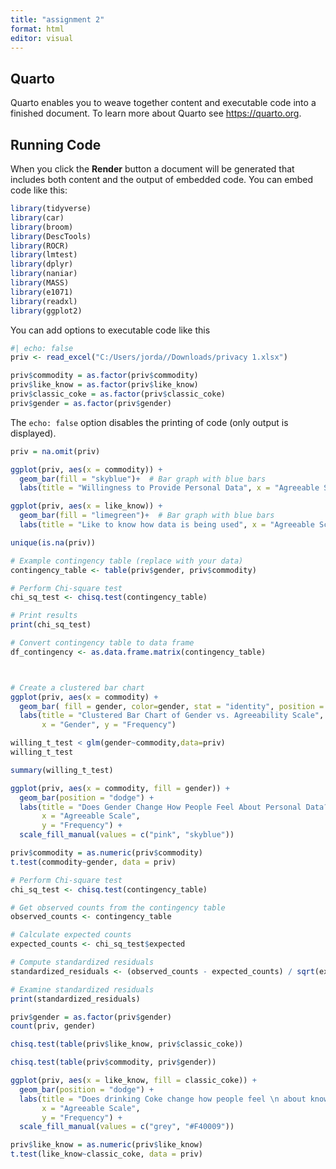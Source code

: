 ---
title: "assignment 2"
format: html
editor: visual
---

## Quarto

Quarto enables you to weave together content and executable code into a finished document. To learn more about Quarto see <https://quarto.org>.

## Running Code

When you click the **Render** button a document will be generated that includes both content and the output of embedded code. You can embed code like this:

```{r}
library(tidyverse)
library(car)
library(broom)
library(DescTools)
library(ROCR)
library(lmtest)
library(dplyr)
library(naniar)
library(MASS)
library(e1071)
library(readxl)
library(ggplot2)
```

You can add options to executable code like this

```{r}
#| echo: false
priv <- read_excel("C:/Users/jorda//Downloads/privacy 1.xlsx")

priv$commodity = as.factor(priv$commodity)
priv$like_know = as.factor(priv$like_know)
priv$classic_coke = as.factor(priv$classic_coke)
priv$gender = as.factor(priv$gender)
```

The `echo: false` option disables the printing of code (only output is displayed).

```{r}
priv = na.omit(priv)
```

```{r}
ggplot(priv, aes(x = commodity)) +
  geom_bar(fill = "skyblue")+  # Bar graph with blue bars
  labs(title = "Willingness to Provide Personal Data", x = "Agreeable Scale", y = "Frequency")
```

```{r}
ggplot(priv, aes(x = like_know)) +
  geom_bar(fill = "limegreen")+  # Bar graph with blue bars
  labs(title = "Like to know how data is being used", x = "Agreeable Scale", y = "Frequency")
```

```{r}
unique(is.na(priv))
```

```{r}
# Example contingency table (replace with your data)
contingency_table <- table(priv$gender, priv$commodity)

# Perform Chi-square test
chi_sq_test <- chisq.test(contingency_table)

# Print results
print(chi_sq_test)

```

```{r}
# Convert contingency table to data frame
df_contingency <- as.data.frame.matrix(contingency_table)



# Create a clustered bar chart
ggplot(priv, aes(x = commodity) +
  geom_bar( fill = gender, color=gender, stat = "identity", position = position_dodge()) +
  labs(title = "Clustered Bar Chart of Gender vs. Agreeability Scale",
       x = "Gender", y = "Frequency")

```

```{r}
willing_t_test < glm(gender~commodity,data=priv)
willing_t_test
```

```{r}
summary(willing_t_test)
```

```{r}
ggplot(priv, aes(x = commodity, fill = gender)) +
  geom_bar(position = "dodge") + 
  labs(title = "Does Gender Change How People Feel About Personal Data?",
       x = "Agreeable Scale",
       y = "Frequency") +
  scale_fill_manual(values = c("pink", "skyblue"))  

```

```{r}
priv$commodity = as.numeric(priv$commodity)
t.test(commodity~gender, data = priv)
```




```{r}
# Perform Chi-square test
chi_sq_test <- chisq.test(contingency_table)

# Get observed counts from the contingency table
observed_counts <- contingency_table

# Calculate expected counts
expected_counts <- chi_sq_test$expected

# Compute standardized residuals
standardized_residuals <- (observed_counts - expected_counts) / sqrt(expected_counts)

# Examine standardized residuals
print(standardized_residuals)

```

```{r}
priv$gender = as.factor(priv$gender)
count(priv, gender)
```

```{r}
chisq.test(table(priv$like_know, priv$classic_coke))
```

```{r}
chisq.test(table(priv$commodity, priv$gender))
```

```{r}
ggplot(priv, aes(x = like_know, fill = classic_coke)) +
  geom_bar(position = "dodge") + 
  labs(title = "Does drinking Coke change how people feel \n about knowing how their data is used?",
       x = "Agreeable Scale",
       y = "Frequency") +
  scale_fill_manual(values = c("grey", "#F40009"))  
```


```{r}
priv$like_know = as.numeric(priv$like_know)
t.test(like_know~classic_coke, data = priv)
```

